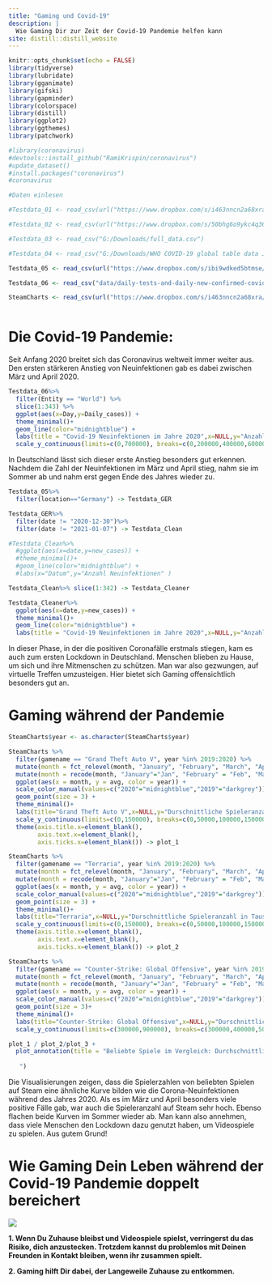 ```yaml
---
title: "Gaming und Covid-19"
description: |
  Wie Gaming Dir zur Zeit der Covid-19 Pandemie helfen kann
site: distill::distill_website
---
```


```r
knitr::opts_chunk$set(echo = FALSE)
library(tidyverse)
library(lubridate)
library(gganimate)
library(gifski)
library(gapminder)
library(colorspace)
library(distill)
library(ggplot2)
library(ggthemes)
library(patchwork)

#library(coronavirus)
#devtools::install_github("RamiKrispin/coronavirus")
#update_dataset()
#install.packages("coronavirus")
#coronavirus
```

```r
#Daten einlesen

#Testdata_01 <- read_csv(url("https://www.dropbox.com/s/i463nncn2a68xra/SteamCharts.csv?raw=1"))

#Testdata_02 <- read_csv(url("https://www.dropbox.com/s/50bhg6o9ykc4q36/RKI_COVID19.csv?raw=1"))

#Testdata_03 <- read_csv("G:/Downloads/full_data.csv")

#Testdata_04 <- read_csv("G:/Downloads/WHO COVID-19 global table data July 15th 2021 at 12.55.57 PM.csv")

Testdata_05 <- read_csv(url("https://www.dropbox.com/s/ibi9wdked5btmse/owid-covid-data.csv?raw=1"))

Testdata_06 <- read_csv("data/daily-tests-and-daily-new-confirmed-covid-cases.csv")

SteamCharts <- read_csv(url("https://www.dropbox.com/s/i463nncn2a68xra/SteamCharts.csv?raw=1")) 



```

# Die Covid-19 Pandemie:

Seit Anfang 2020 breitet sich das Coronavirus weltweit immer weiter aus. Den ersten stärkeren Anstieg von Neuinfektionen gab es dabei zwischen März und April 2020. 

```r
Testdata_06%>%
  filter(Entity == "World") %>%
  slice(1:343) %>%
  ggplot(aes(x=Day,y=Daily_cases)) +
  theme_minimal()+
  geom_line(color="midnightblue") +
  labs(title = "Covid-19 Neuinfektionen im Jahre 2020",x=NULL,y="Anzahl Neuinfektionen" ) +
  scale_y_continuous(limits=c(0,700000), breaks=c(0,200000,400000,600000,800000),labels = c("0","200000","400000","600000"," "))
```


In Deutschland lässt sich dieser erste Anstieg besonders gut erkennen. Nachdem die Zahl der Neuinfektionen im März und April stieg, nahm sie im Sommer ab und nahm erst gegen Ende des Jahres wieder zu.

```r

Testdata_05%>%
  filter(location=="Germany") -> Testdata_GER

Testdata_GER%>%
  filter(date != "2020-12-30")%>%
  filter(date != "2021-01-07") -> Testdata_Clean

#Testdata_Clean%>%
  #ggplot(aes(x=date,y=new_cases)) +
  #theme_minimal()+
  #geom_line(color="midnightblue") +
  #labs(x="Datum",y="Anzahl Neuinfektionen" )

Testdata_Clean%>% slice(1:342) -> Testdata_Cleaner

Testdata_Cleaner%>%
  ggplot(aes(x=date,y=new_cases)) +
  theme_minimal()+
  geom_line(color="midnightblue") +
  labs(title = "Covid-19 Neuinfektionen im Jahre 2020",x=NULL,y="Anzahl Neuinfektionen" ) 
```

In dieser Phase, in der die positiven Coronafälle erstmals stiegen, kam es auch zum ersten Lockdown in Deutschland. Menschen blieben zu Hause, um sich und ihre Mitmenschen zu schützen. Man war also gezwungen, auf virtuelle Treffen umzusteigen. Hier bietet sich Gaming offensichtlich besonders gut an.

# Gaming während der Pandemie

```r
SteamCharts$year <- as.character(SteamCharts$year)

SteamCharts %>%
  filter(gamename == "Grand Theft Auto V", year %in% 2019:2020) %>% 
  mutate(month = fct_relevel(month, "January", "February", "March", "April", "May", "June", "July", "August", "September", "October", "November", "December")) %>% 
  mutate(month = recode(month, "January"="Jan", "February" = "Feb", "March" = "Mrz", "April"="Apr", "May"="Mai", "June"="Jun", "July"="Jul", "August"="Aug", "September"="Sep", "October"="Okt", "November"="Nov", "December"="Dez")) %>%
  ggplot(aes(x = month, y = avg, color = year)) +
  scale_color_manual(values=c("2020"="midnightblue","2019"="darkgrey")) +
  geom_point(size = 3) +
  theme_minimal()+
  labs(title="Grand Theft Auto V",x=NULL,y="Durschnittliche Spieleranzahl in Tausend",color="Jahr") +
  scale_y_continuous(limits=c(0,150000), breaks=c(0,50000,100000,150000),labels = c("0", "50","100", "150")) +
  theme(axis.title.x=element_blank(),
        axis.text.x=element_blank(),
        axis.ticks.x=element_blank()) -> plot_1

```

```r
SteamCharts %>%
  filter(gamename == "Terraria", year %in% 2019:2020) %>% 
  mutate(month = fct_relevel(month, "January", "February", "March", "April", "May", "June", "July", "August", "September", "October", "November", "December")) %>% 
  mutate(month = recode(month, "January"="Jan", "February" = "Feb", "March" = "Mrz", "April"="Apr", "May"="Mai", "June"="Jun", "July"="Jul", "August"="Aug", "September"="Sep", "October"="Okt", "November"="Nov", "December"="Dez")) %>%
  ggplot(aes(x = month, y = avg, color = year)) +
  scale_color_manual(values=c("2020"="midnightblue","2019"="darkgrey"))  +
  geom_point(size = 3) +
  theme_minimal()+
  labs(title="Terraria",x=NULL,y="Durschnittliche Spieleranzahl in Tausend",color="Jahr") +
  scale_y_continuous(limits=c(0,150000), breaks=c(0,50000,100000,150000),labels = c("0", "50","100", "150")) +
  theme(axis.title.x=element_blank(),
        axis.text.x=element_blank(),
        axis.ticks.x=element_blank()) -> plot_2
```

```r

SteamCharts %>%
  filter(gamename == "Counter-Strike: Global Offensive", year %in% 2019:2020) %>% 
  mutate(month = fct_relevel(month, "January", "February", "March", "April", "May", "June", "July", "August", "September", "October", "November", "December")) %>% 
  mutate(month = recode(month, "January"="Jan", "February" = "Feb", "March" = "Mrz", "April"="Apr", "May"="Mai", "June"="Jun", "July"="Jul", "August"="Aug", "September"="Sep", "October"="Okt", "November"="Nov", "December"="Dez")) %>%
  ggplot(aes(x = month, y = avg, color = year)) +
  scale_color_manual(values=c("2020"="midnightblue","2019"="darkgrey"))  +
  geom_point(size = 3)+
  theme_minimal()+
  labs(title="Counter-Strike: Global Offensive",x=NULL,y="Durschnittliche Spieleranzahl in Tausend",color="Jahr") +
  scale_y_continuous(limits=c(300000,900000), breaks=c(300000,400000,500000,600000,700000,800000,900000),labels = c("300", "400","500", "600","700","800","900")) -> plot_3
```

```r
plot_1 / plot_2/plot_3 +
  plot_annotation(title = "Beliebte Spiele im Vergleich: Durchschnittliche Spieleranzahl pro Monat
                  
   ")
```

Die Visualisierungen zeigen, dass die Spielerzahlen von beliebten Spielen auf Steam eine ähnliche Kurve bilden wie die Corona-Neuinfektionen während des Jahres 2020. Als es im März und April besonders viele positive Fälle gab, war auch die Spieleranzahl auf Steam sehr hoch. Ebenso flachen beide Kurven im Sommer wieder ab. Man kann also annehmen, dass viele Menschen den Lockdown dazu genutzt haben, um Videospiele zu spielen. Aus gutem Grund!

# Wie Gaming Dein Leben während der Covid-19 Pandemie doppelt bereichert

![](Images/pexels-vazhnik-7871580.jpg)

**1. Wenn Du Zuhause bleibst und Videospiele spielst, verringerst du das Risiko, dich anzustecken. Trotzdem kannst du problemlos mit Deinen Freunden in Kontakt bleiben, wenn ihr zusammen spielt.**

**2. Gaming hilft Dir dabei, der Langeweile Zuhause zu entkommen.**
